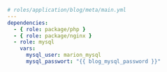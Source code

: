 <CodeSurferLayout>

```yaml title="Role meta"
# roles/application/blog/meta/main.yml
---
dependencies:
  - { role: package/php }
  - { role: package/nginx }
  - role: mysql
    vars:
      mysql_user: marion_mysql
      mysql_passwort: "{{ blog_mysql_password }}"
```

```diff 4:5 subtitle="Simple dependency"
```

```diff 6:9 subtitle="Depend on role with this vars"
```

</CodeSurferLayout>
